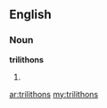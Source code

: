==English==

===Noun===
'''trilithons'''

# {{plural of|trilithon}}

[[ar:trilithons]]
[[my:trilithons]]